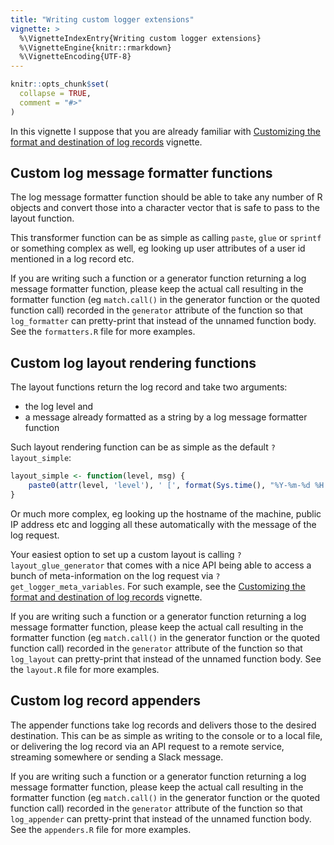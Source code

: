 ```yaml
---
title: "Writing custom logger extensions"
vignette: >
  %\VignetteIndexEntry{Writing custom logger extensions}
  %\VignetteEngine{knitr::rmarkdown}
  %\VignetteEncoding{UTF-8}
---
```


```r
knitr::opts_chunk$set(
  collapse = TRUE,
  comment = "#>"
)
```

In this vignette I suppose that you are already familiar with [Customizing the format and destination of log records](https://daroczig.github.io/logger/articles/customize_logger.html) vignette.

## Custom log message formatter functions

The log message formatter function should be able to take any number of R objects and convert those into a character vector that is safe to pass to the layout function.

This transformer function can be as simple as calling `paste`, `glue` or `sprintf` or something complex as well, eg looking up user attributes of a user id mentioned in a log record etc.

If you are writing such a function or a generator function returning a log message formatter function, please keep the actual call resulting in the formatter function (eg `match.call()` in the generator function or the quoted function call) recorded in the `generator` attribute of the function so that `log_formatter` can pretty-print that instead of the unnamed function body. See the `formatters.R` file for more examples.

## Custom log layout rendering functions

The layout functions return the log record and take two arguments:

- the log level and
- a message already formatted as a string by a log message formatter function

Such layout rendering function can be as simple as the default `?layout_simple`:

```r
layout_simple <- function(level, msg) {
    paste0(attr(level, 'level'), ' [', format(Sys.time(), "%Y-%m-%d %H:%M:%S"), '] ', msg)
}
```

Or much more complex, eg looking up the hostname of the machine, public IP address etc and logging all these automatically with the message of the log request.

Your easiest option to set up a custom layout is calling `?layout_glue_generator` that comes with a nice API being able to access a bunch of meta-information on the log request via `?get_logger_meta_variables`. For such example, see the [Customizing the format and destination of log records](https://daroczig.github.io/logger/articles/customize_logger.html) vignette.

If you are writing such a function or a generator function returning a log message formatter function, please keep the actual call resulting in the formatter function (eg `match.call()` in the generator function or the quoted function call) recorded in the `generator` attribute of the function so that `log_layout` can pretty-print that instead of the unnamed function body. See the `layout.R` file for more examples.

## Custom log record appenders

The appender functions take log records and delivers those to the desired destination. This can be as simple as writing to the console or to a local file, or delivering the log record via an API request to a remote service, streaming somewhere or sending a Slack message.

If you are writing such a function or a generator function returning a log message formatter function, please keep the actual call resulting in the formatter function (eg `match.call()` in the generator function or the quoted function call) recorded in the `generator` attribute of the function so that `log_appender` can pretty-print that instead of the unnamed function body. See the `appenders.R` file for more examples.
